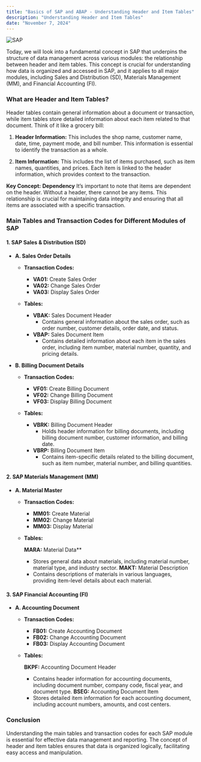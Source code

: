 ```yaml
---
title: "Basics of SAP and ABAP - Understanding Header and Item Tables"
description: "Understanding Header and Item Tables"
date: "November 7, 2024"
---
```

![SAP](https://succulent-stove-12a.notion.site/image/https%3A%2F%2Fprod-files-secure.s3.us-west-2.amazonaws.com%2F8bbce9c0-45a0-4162-9a90-243dce2dbe85%2F3a20fc21-1fd6-4168-9094-270b2920c51d%2FSAP_2011_logo.svg.png?table=block&id=14f7c3e9-c0a8-80a8-b232-d6ef8f968d52&spaceId=8bbce9c0-45a0-4162-9a90-243dce2dbe85&userId=&cache=v2)

Today, we will look into a fundamental concept in SAP that underpins the structure of data management across various modules: the relationship between header and item tables. This concept is crucial for understanding how data is organized and accessed in SAP, and it applies to all major modules, including Sales and Distribution (SD), Materials Management (MM), and Financial Accounting (FI).

### What are Header and Item Tables? 

Header tables contain general information about a document or transaction, while item tables store detailed information about each item related to that document. Think of it like a grocery bill:

1. **Header Information:** This includes the shop name, customer name, date, time, payment mode, and bill number. This information is essential to identify the transaction as a whole.

2. **Item Information:** This includes the list of items purchased, such as item names, quantities, and prices. Each item is linked to the header information, which provides context to the transaction.

**Key Concept:** **Dependency** It’s important to note that items are dependent on the header. Without a header, there cannot be any items. This relationship is crucial for maintaining data integrity and ensuring that all items are associated with a specific transaction.

### Main Tables and Transaction Codes for Different Modules of SAP

#### 1. SAP Sales & Distribution (SD)

- **A. Sales Order Details**

    - **Transaction Codes:**

       - **VA01:** Create Sales Order
       - **VA02:** Change Sales Order
       - **VA03:** Display Sales Order

    - **Tables:**

       - **VBAK:** Sales Document Header
            - Contains general information about the sales order, such as order number, customer details, order date, and status.
       - **VBAP:** Sales Document Item
            - Contains detailed information about each item in the sales order, including item number, material number, quantity, and pricing details.

- **B. Billing Document Details**

    - **Transaction Codes:**

       - **VF01:** Create Billing Document
       - **VF02:** Change Billing Document
       - **VF03:** Display Billing Document

    - **Tables:**

       - **VBRK:** Billing Document Header
            - Holds header information for billing documents, including billing document number, customer information, and billing date.
       - **VBRP:** Billing Document Item
            - Contains item-specific details related to the billing document, such as item number, material number, and billing quantities.

#### 2. SAP Materials Management (MM)
- **A. Material Master**

    - **Transaction Codes:**

        - **MM01:** Create Material
        - **MM02:** Change Material
        - **MM03:** Display Material

    - **Tables:**

        **MARA:** Material Data**
        - Stores general data about materials, including material number, material type, and industry sector.
        **MAKT:** Material Description
        - Contains descriptions of materials in various languages, providing item-level details about each material.


#### 3. SAP Financial Accounting (FI)
- **A. Accounting Document**

    - **Transaction Codes:**

        - **FB01:** Create Accounting Document
        - **FB02:** Change Accounting Document
        - **FB03:** Display Accounting Document

    - **Tables:**

        **BKPF:** Accounting Document Header
        - Contains header information for accounting documents, including document number, company code, fiscal year, and document type.
        **BSEG:** Accounting Document Item
        - Stores detailed item information for each accounting document, including account numbers, amounts, and cost centers.

### Conclusion
Understanding the main tables and transaction codes for each SAP module is essential for effective data management and reporting. The concept of header and item tables ensures that data is organized logically, facilitating easy access and manipulation.